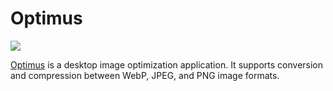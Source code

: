 
# Optimus

<p style={{"text-align": "center"}}>
   <img src="/img/showcase/optimus.webp"/><br/>
</p>

[Optimus](https://github.com/splode/optimus) is a desktop image optimization application. It supports conversion and compression between WebP, JPEG, and PNG image formats.

